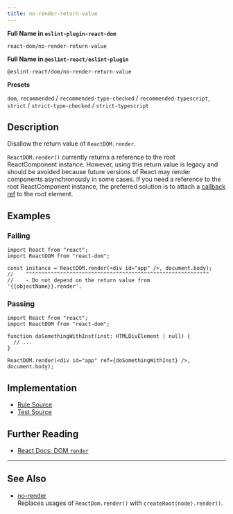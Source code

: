 ```yaml
---
title: no-render-return-value
---
```


**Full Name in `eslint-plugin-react-dom`**

```plain copy
react-dom/no-render-return-value
```

**Full Name in `@eslint-react/eslint-plugin`**

```plain copy
@eslint-react/dom/no-render-return-value
```

**Presets**

`dom`, `recommended` / `recommended-type-checked` / `recommended-typescript`, `strict` / `strict-type-checked` / `strict-typescript`
## Description

Disallow the return value of `ReactDOM.render`.

`ReactDOM.render()` currently returns a reference to the root ReactComponent instance. However, using this return value is legacy and should be avoided because future versions of React may render components asynchronously in some cases. If you need a reference to the root ReactComponent instance, the preferred solution is to attach a [callback ref](https://react.dev/learn/manipulating-the-dom-with-refs) to the root element.

## Examples

### Failing

```tsx
import React from "react";
import ReactDOM from "react-dom";

const instance = ReactDOM.render(<div id="app" />, document.body);
//    ^^^^^^^^^^^^^^^^^^^^^^^^^^^^^^^^^^^^^^^^^^^^^^^^^^^^^^^^^^^
//    - Do not depend on the return value from '{{objectName}}.render'.
```

### Passing

```tsx
import React from "react";
import ReactDOM from "react-dom";

function doSomethingWithInst(inst: HTMLDivElement | null) {
  // ...
}

ReactDOM.render(<div id="app" ref={doSomethingWithInst} />, document.body);
```

## Implementation

- [Rule Source](https://github.com/Rel1cx/eslint-react/tree/main/packages/plugins/eslint-plugin-react-dom/src/rules/no-render-return-value.ts)
- [Test Source](https://github.com/Rel1cx/eslint-react/tree/main/packages/plugins/eslint-plugin-react-dom/src/rules/no-render-return-value.spec.ts)

## Further Reading

- [React Docs: DOM `render`](https://18.react.dev/reference/react-dom/render)

---

## See Also

- [no-render](./dom-no-render)\
  Replaces usages of `ReactDom.render()` with `createRoot(node).render()`.

